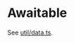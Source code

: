 # Awaitable

See [util/data.ts](https://github.com/NarraLeaf/narraleaf-react/blob/master/src/util/data.ts).
